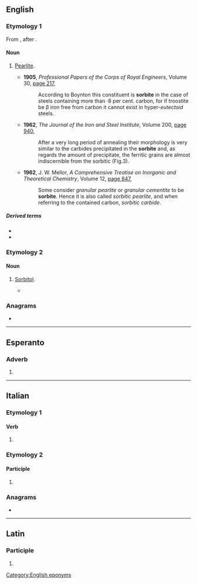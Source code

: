 ==English==

===Etymology 1===
From {{suffix|en|Sorby|ite|gloss1=a surname}}, after {{w|Henry Clifton Sorby}}.

====Noun====
{{en-noun|~}}

# {{lb|en|obsolete}} [[pearlite|Pearlite]].
#* '''1905''', ''Professional Papers of the Corps of Royal Engineers'', Volume 30, [http://books.google.com/books?id=CNEcAQAAMAAJ&q=%22sorbite%7Csorbites%22+-intitle:%22%22&dq=%22sorbite%7Csorbites%22+-intitle:%22%22&hl=en&ei=vvmwTobVIKvQmAW9x_GmAg&sa=X&oi=book_result&ct=result&resnum=5&ved=0CEMQ6AEwBA page 217],
#*: According to Boynton this constituent is '''sorbite''' in the case of steels containing more than ·8 per cent. carbon, for if troostite be β iron free from carbon it cannot exist in hyper-''eutectoid'' steels.
#* '''1962''', ''The Journal of the Iron and Steel Institute'', Volume 200, [http://books.google.com/books?id=lKpNAAAAYAAJ&q=%22sorbite%7Csorbites%22+-intitle:%22%22&dq=%22sorbite%7Csorbites%22+-intitle:%22%22&hl=en&ei=vvmwTobVIKvQmAW9x_GmAg&sa=X&oi=book_result&ct=result&resnum=8&ved=0CFIQ6AEwBw page 940],
#*: After a very long period of annealing their morphology is very similar to the carbides precipitated in the '''sorbite''' and, as regards the amount of precipitate, the ferritic grains are almost indiscernible from the sorbitic (Fig.3).
#* '''1962''', J. W. Mellor, ''A Comprehensive Treatise on Inorganic and Theoretical Chemistry'', Volume 12, [http://books.google.com/books?id=-DRCAQAAIAAJ&q=%22sorbite%7Csorbites%22+-intitle:%22%22&dq=%22sorbite%7Csorbites%22+-intitle:%22%22&hl=en&ei=Iv-wTt-XNMX-mAX-8YSyAg&sa=X&oi=book_result&ct=result&resnum=5&ved=0CDgQ6AEwBDgK page 847],
#*: Some consider ''granular pearlite'' or ''granular cementite'' to be '''sorbite'''. Hence it is also called ''sorbitic pearlite'', and when referring to the contained carbon, ''sorbitic carbide''.

=====Derived terms=====
* {{l|en|sorbitic}}
* {{l|en|sorbitize}}

===Etymology 2===
{{af|en|sorb|-ite}}

====Noun====
{{en-noun|~}}

# {{lb|en|obsolete}} [[sorbitol|Sorbitol]].
#* {{quote-journal|en|year=1881|journal=Journal of the Chemical Society|volume=11|author=|title=Abstracts of Chemical Papers: Sorbin and Sorbite|page=148|text='''Sorbite''' is isomeric with mannite and dulcite, and forms with oxalic acid at 75° sorbite-formamide, with evolution of carbonic anhydride. It is a colourless odourless syrup.}}

===Anagrams===
* {{anagrams|en|a=beiorst|broties|obiters|rose bit|torbies}}

[[Category:English eponyms]]

----

==Esperanto==

===Adverb===
{{eo-part}}

# {{eo-form of|sorb|ite}}

----

==Italian==

===Etymology 1===

====Verb====
{{head|it|verb form}}

# {{inflection of|it|sorbire||2|p|pres|indc|;|2|p|impr}}

===Etymology 2===

====Participle====
{{head|it|past participle form|g=f-p}}

# {{feminine plural of|it|sorbito}}

===Anagrams===
* {{anagrams|it|a=beiorst|borsite}}

----

==Latin==

===Participle===
{{la-part-form|sorbite}}

# {{inflection of|la|sorbitus||voc|m|s}}